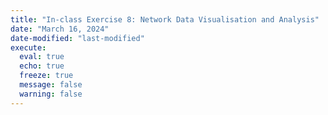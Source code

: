 ```yaml
---
title: "In-class Exercise 8: Network Data Visualisation and Analysis"
date: "March 16, 2024"
date-modified: "last-modified"
execute: 
  eval: true
  echo: true
  freeze: true
  message: false
  warning: false
---
```




